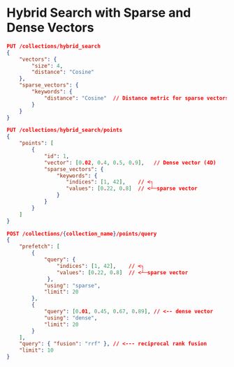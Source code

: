 
# Hybrid Search with Sparse and Dense Vectors

```json withRunButton=true
PUT /collections/hybrid_search
{
    "vectors": {
        "size": 4,  
        "distance": "Cosine"  
    },
    "sparse_vectors": {
        "keywords": {
            "distance": "Cosine"  // Distance metric for sparse vectors
        }
    }
}
```

```json withRunButton=true
PUT /collections/hybrid_search/points
{
    "points": [
        {
            "id": 1,
            "vector": [0.02, 0.4, 0.5, 0.9],   // Dense vector (4D)
            "sparse_vectors": {
                "keywords": {
                   "indices": [1, 42],    // <┐
                   "values": [0.22, 0.8]  // <┴─sparse vector
                }
            }
        }
    ]
}
```

```json withRunButton=true
POST /collections/{collection_name}/points/query
{
    "prefetch": [
        {
            "query": { 
                "indices": [1, 42],    // <┐
                "values": [0.22, 0.8]  // <┴─sparse vector
             },
            "using": "sparse",
            "limit": 20
        },
        {
            "query": [0.01, 0.45, 0.67, 0.89], // <-- dense vector
            "using": "dense",
            "limit": 20
        }
    ],
    "query": { "fusion": "rrf" }, // <--- reciprocal rank fusion
    "limit": 10
}

```
